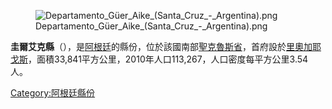 [[Image:Departamento_Güer_Aike_(Santa_Cruz_-_Argentina).png|right]]

'''圭爾艾克縣'''（{{lang-es|Departamento Güer Aike}}），是[[阿根廷|阿根廷]]的縣份，位於該國南部[[聖克魯斯省_(阿根廷)|聖克魯斯省]]，首府設於[[里奧加耶戈斯|里奧加耶戈斯]]，面積33,841平方公里，2010年人口113,267，人口密度每平方公里3.54人。

{{coord|51|37|24|S|69|12|59|W|source:kolossus-eswiki|display=title}}

{{Argentina-geo-stub}}
[[Category:阿根廷縣份|Category:阿根廷縣份]]